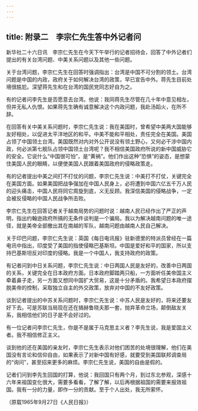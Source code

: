 ```yaml
---
---
---
```

title: 附录二　李宗仁先生答中外记者问
---




新华社二十六日讯　李宗仁先生在今天下午举行的记者招待会，回答了中外记者们提出的有关台湾问题、中美关系问题以及其他一些问题。

关于台湾问题，李宗仁先生在回答时强调指出：台湾是中国不可分割的领土。台湾问题是中国的内政，政府关于如何解决台湾的政策，早已宣告中外。蒋先生目前处境很尴尬。深望蒋先生和在台湾的国民党同志好自为之。

有的记者问李先生是否愿意去台湾。他说：我同蒋先生尽管在几十年中意见相左，但并无私人仇恨。如果蒋先生确有诚意解决这个内政问题，我赴汤蹈火，在所不辞。

在回答有关中美关系问题时，李宗仁先生说：我在美国时，曾希望中美两大国能够友好相处，以促进太平洋地区的和平。中美不能和平相处，责任完全在美国。美国占领了中国领土台湾。美国既然对内对外公开说没有领土野心，又何必干涉中国内政，何必派第七舰队占领中国领土台湾呢？我不相信美国政府所说的新中国威胁它的安全。它说什么“中国很可怕”，是“黄祸”。他们作出这种“恐惧”的姿态，是想蒙住美国人民的眼睛，以便使美国人民跟着美国政府的侵略政策走。

有的记者提出中美之间打不打仗的问题，李宗仁先生说：中美打不打仗，关键完全在美国方面。如果美国把战争强加在中国人民身上，必将遭到中国六亿五千万人民的迎头痛击，中国人民将同它周旋到底，义无反顾。我深信美国的侵略战争，一定会被反侵略的中国人民战争所击败。

李宗仁先生在回答记者关于越南局势的问题时说：越南人民已经作出了严正的声明，指出约翰逊政府所搞的无条件谈判是一个骗局。我以为解决越南问题的唯一途径，就是美帝全部撤出其在南越的军队，越南问题由越南人民自己解决。

关于印巴问题，李宗仁先生说：英国《每日电讯报》驻新德里的特派员曾经在一篇电讯中指出，印度受了美国的指使侵略巴基斯坦。中国是爱好和平的国家，所以支持巴基斯坦反对印度的侵略。我是一个中国人，我支持政府的政策。

有记者问到中日关系问题，李宗仁先生说：中日两国人民是友好的，改善中日两国的关系，关键完全在日本政府方面。日本政府脚踏两只船，一方面听任美帝国主义牵着鼻子走，另一方面又想同中国扩大贸易，这是十分矛盾的。我希望日本政府摆脱美帝的控制，采取独立自主的外交政策，放弃对中国的不友好政策。

谈到记者提出的中苏关系问题时，李宗仁先生说：中苏人民是友好的，将来还要友好下去。可是苏联当局现在还在搞赫鲁晓夫那一套，抛弃革命立场，颠倒敌友关系，我相信他们的日子是不会好过的。

有一位记者问李宗仁先生，你是不是属于马克思主义者？李先生说，我是爱国主义者。我不相信修正主义。

谈到他的还在美国的亲友时，李宗仁先生表示对他们困苦的处境很理解，他们在美国没有言论和信仰自由，如果表示了对新中国有好感，就要受到美国联邦调查局的“询问”，甚至招来更多的麻烦。李宗仁先生说，美国的自由是假的。

记者们问到李先生回国的打算，他说：我回国只有两个月，到过东北参观，深感十六年来祖国变化很大，需要多看看，了解了解，以后再根据祖国的需要来报效祖国。我有一分的力量，即作一分的贡献。至于个人出处，我无所萦怀。

（原载1965年9月27日《人民日报》）